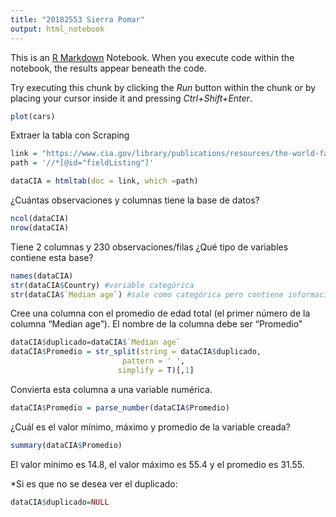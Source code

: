 ```yaml
---
title: "20182553 Sierra Pomar"
output: html_notebook
---
```


This is an [R Markdown](http://rmarkdown.rstudio.com) Notebook. When you execute code within the notebook, the results appear beneath the code. 

Try executing this chunk by clicking the *Run* button within the chunk or by placing your cursor inside it and pressing *Ctrl+Shift+Enter*. 

```r
plot(cars)
```
Extraer la tabla con Scraping
```r
link = "https://www.cia.gov/library/publications/resources/the-world-factbook/fields/343.html"
path = '//*[@id="fieldListing"]'

dataCIA = htmltab(doc = link, which =path)
```
¿Cuántas observaciones y columnas tiene la base de datos?
```r
ncol(dataCIA)
nrow(dataCIA)
```
Tiene 2 columnas y 230 observaciones/filas
¿Qué tipo de variables contiene esta base?
```r
names(dataCIA)
str(dataCIA$Country) #variable categórica
str(dataCIA$`Median age`) #sale como categórica pero contiene información numérica que debe limpiarse
```
Cree una columna con el promedio de edad total (el primer número de la columna "Median age"). El nombre de la columna debe ser “Promedio”
```r
dataCIA$duplicado=dataCIA$`Median age`
dataCIA$Promedio = str_split(string = dataCIA$duplicado,
                         pattern = ' ',
                        simplify = T)[,1]
```
Convierta esta columna a una variable numérica.
```r
dataCIA$Promedio = parse_number(dataCIA$Promedio)
```
¿Cuál es el valor mínimo, máximo y promedio de la variable creada?
```r
summary(dataCIA$Promedio)
```
El valor mínimo es 14.8, el valor máximo es 55.4 y el promedio  es 31.55. 

*Si es que no se desea ver el duplicado:
```r
dataCIA$duplicado=NULL
```

